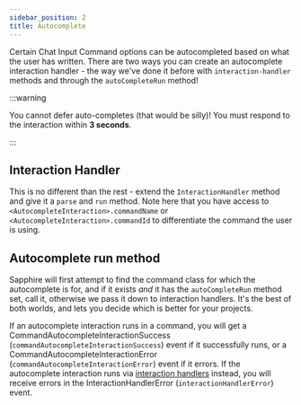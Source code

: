 ```yaml
---
sidebar_position: 2
title: Autocomplete
---
```


Certain Chat Input Command options can be autocompleted based on what the user has written. There are two ways you can
create an autocomplete interaction handler - the way we've done it before with `interaction-handler` methods and through
the `autoCompleteRun` method!

:::warning

You cannot defer auto-completes (that would be silly)! You must respond to the interaction within **3 seconds**.

:::

## Interaction Handler

This is no different than the rest - extend the `InteractionHandler` method and give it a `parse` and `run` method. Note
here that you have access to `<AutocompleteInteraction>.commandName` or `<AutocompleteInteraction>.commandId` to
differentiate the command the user is using.

## Autocomplete run method

Sapphire will first attempt to find the command class for which the autocomplete is for, and if it exists _and_ it has
the `autoCompleteRun` method set, call it, otherwise we pass it down to interaction handlers. It's the best of both
worlds, and lets you decide which is better for your projects.

If an autocomplete interaction runs in a command, you will get a CommandAutocompleteInteractionSuccess
(`commandAutocompleteInteractionSuccess`) event if it successfully runs, or a CommandAutocompleteInteractionError
(`commandAutocompleteInteractionError`) event if it errors. If the autocomplete interaction runs via [interaction
handlers][interaction-handlers] instead, you will receive errors in the InteractionHandlerError
(`interactionHandlerError`) event.

[interaction-handlers]: ./what-are-they.mdx
